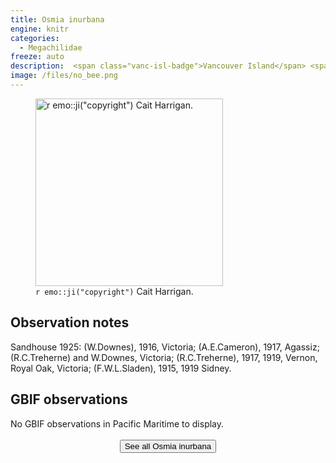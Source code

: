 ```yaml
---
title: Osmia inurbana
engine: knitr
categories:
  - Megachilidae
freeze: auto
description:  <span class="vanc-isl-badge">Vancouver Island</span> <span class="lower-mainland-badge">Lower Mainland</span>
image: /files/no_bee.png
---
```

![`r emo::ji("copyright")` Cait Harrigan.](/files/no_bee.png){height=300}

## Observation notes  
Sandhouse 1925: (W.Downes), 1916, <span class="hl-place-name">Victoria</span>; (A.E.Cameron), 1917, <span class="hl-place-name">Agassiz</span>; (R.C.Treherne) and W.Downes, <span class="hl-place-name">Victoria</span>; (R.C.Treherne), 1917, 1919, <span class="hl-place-name">Vernon</span>, <span class="hl-place-name">Royal Oak</span>, <span class="hl-place-name">Victoria</span>; (F.W.L.Sladen), 1915, 1919 <span class="hl-place-name">Sidney</span>.

## GBIF observations  
No GBIF observations in Pacific Maritime to display.
<br><br>
<center>


<a href="NA"><button type="button" class="btn btn-secondary">See all Osmia inurbana <i class="fa-solid fa-arrow-up-right-from-square"></i> </button></a>
</center>
